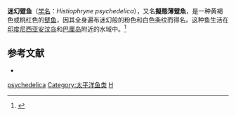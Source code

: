 {{CJK-New-Char|29F7E|29F8C|ver=B}}
{{speciesbox
| image = Psychedelic frogfish 08Am6A1b.jpg
| image_width = 240 px
| taxon=Histiophryne psychedelica
| authority = Pietsch, Arnold, & Hall, 2009
}}
'''迷幻躄鱼'''（[[学名|学名]]：''Histiophryne psychedelica''），又名'''擬態薄躄魚'''，是一种黄褐色或桃红色的[[躄鱼|躄鱼]]，因其全身遍布迷幻般的粉色和白色条纹而得名。这种鱼生活在[[印度尼西亚|印度尼西亚]][[安汶岛|安汶岛]]和[[巴厘岛|巴厘岛]]附近的水域中。<ref name="paper">{{cite web|title="A bizarre new species of frogfish of the genus ''Histiophryne'' (Lophiiformes: Antennariidae) from Ambon and Bali, Indonesia"|url=http://www.bioone.org/doi/pdf/10.1643/CI-08-129|publisher=American Society of Ichthyologists and Herpetologists|accessdate=2010-08-08|last=Pietsch|first=T.|coauthors=Arnold, R. 和 Hall, D.|year=2009}}</ref>

== 参考文献 ==
{{Wikispecies|Histiophryne psychedelica}}
{{Commons category|Histiophryne psychedelica}}
{{reflist}}
*{{FishBase_species|genus=Histiophryne|species=psychedelica|year=2014|month=2}}
{{Taxonbar|from=Q134455}}

[[Category:薄躄魚屬|psychedelica]]
[[Category:太平洋鱼类|Category:太平洋鱼类]]
[[Category:2009年描述的魚類|H]]